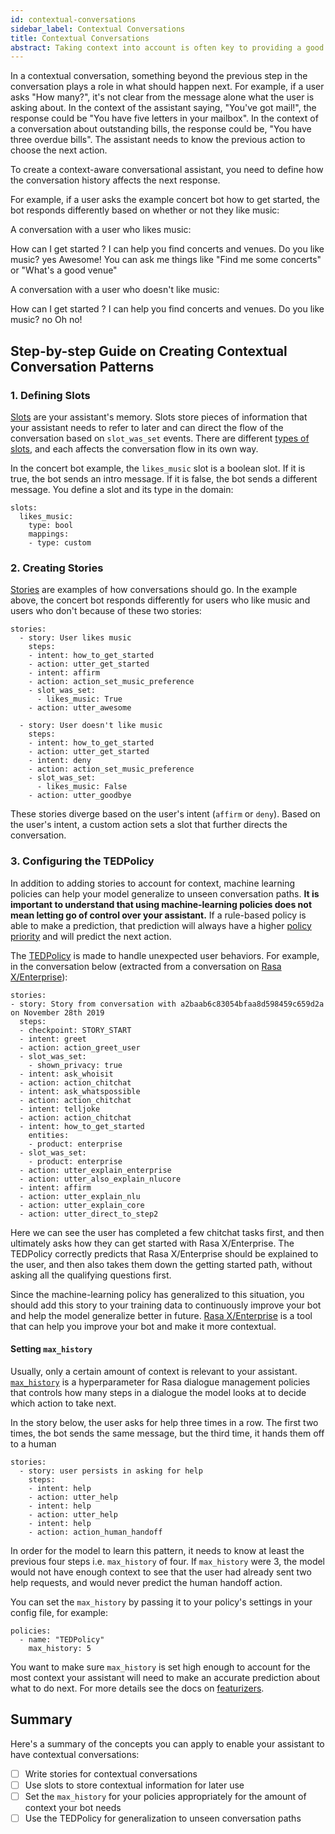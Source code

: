 ```yaml
---
id: contextual-conversations
sidebar_label: Contextual Conversations
title: Contextual Conversations
abstract: Taking context into account is often key to providing a good user experience. This page is a guide to creating contextual conversation patterns.
---
```


In a contextual conversation, something beyond the previous step in the conversation
plays a role in what should happen next. For example, if a user asks "How many?",
it's not clear from the message alone what the user is asking about. In the context of the assistant saying,
"You've got mail!", the response could be "You have five letters in your mailbox". In
the context of a conversation about outstanding bills, the response could be, "You have
three overdue bills". The assistant needs to know the previous action to choose the next action.

To create a context-aware conversational assistant, you need to define
how the conversation history affects the next response.

For example, if a user asks the example concert bot how to get started,
the bot responds differently based on whether or not they like music:

A conversation with a user who likes music:

<Chat caption="User likes music">
<ChatUserText>How can I get started ?</ChatUserText>
<ChatBotText>I can help you find concerts and venues. Do you like music?</ChatBotText>
<ChatUserText>yes</ChatUserText>
<ChatBotText>Awesome! You can ask me things like "Find me some concerts" or "What's a good venue"</ChatBotText>
</Chat>

A conversation with a user who doesn't like music:

<Chat caption="User doesn't like music">
<ChatUserText>How can I get started ?</ChatUserText>
<ChatBotText>I can help you find concerts and venues. Do you like music?</ChatBotText>
<ChatUserText>no</ChatUserText>
<ChatBotText>Oh no!</ChatBotText>
</Chat>

## Step-by-step Guide on Creating Contextual Conversation Patterns

### 1. Defining Slots

[Slots](domain.mdx#slots) are your assistant's memory. Slots store pieces of information that your
assistant needs to refer to later and can direct the flow of the conversation
based on `slot_was_set` events. There are different [types of slots](domain.mdx#slot-types),
and each affects the conversation flow in its own way.

In the concert bot example, the `likes_music` slot is a boolean slot. If it is true, the bot sends an intro message. If it is false, the bot sends a different message.
You define a slot and its type in the domain:

```yaml-rasa title="domain.yml"
slots:
  likes_music:
    type: bool
    mappings:
    - type: custom
```

### 2. Creating Stories

[Stories](./stories.mdx) are examples of how conversations should go.
In the example above, the concert bot responds differently for users who like music
and users who don't because of these two stories:

```yaml-rasa title="stories.yml"
stories:
  - story: User likes music
    steps:
    - intent: how_to_get_started
    - action: utter_get_started
    - intent: affirm
    - action: action_set_music_preference
    - slot_was_set:
      - likes_music: True
    - action: utter_awesome

  - story: User doesn't like music
    steps:
    - intent: how_to_get_started
    - action: utter_get_started
    - intent: deny
    - action: action_set_music_preference
    - slot_was_set:
      - likes_music: False
    - action: utter_goodbye
```

These stories diverge based on the user's intent (`affirm` or `deny`). Based on
the user's intent, a custom action sets a slot that further directs
the conversation.

### 3. Configuring the TEDPolicy

In addition to adding stories to account for context,
machine learning policies can help your model generalize
to unseen conversation paths. **It is important
to understand that using machine-learning policies does not mean letting go of control over your
assistant.** If a rule-based policy is able to make a prediction, that prediction will
always have a higher [policy priority](./policies.mdx#policy-priority) and will predict the next action.

The [TEDPolicy](https://blog.rasa.com/unpacking-the-ted-policy-in-rasa-open-source/) is made to handle
unexpected user behaviors. For example,
in the conversation below (extracted from a conversation on [Rasa X/Enterprise](https://rasa.com/docs/rasa-enterprise/user-guide/review-conversations/)):

```yaml-rasa
stories:
- story: Story from conversation with a2baab6c83054bfaa8d598459c659d2a on November 28th 2019
  steps:
  - checkpoint: STORY_START
  - intent: greet
  - action: action_greet_user
  - slot_was_set:
    - shown_privacy: true
  - intent: ask_whoisit
  - action: action_chitchat
  - intent: ask_whatspossible
  - action: action_chitchat
  - intent: telljoke
  - action: action_chitchat
  - intent: how_to_get_started
    entities:
    - product: enterprise
  - slot_was_set:
    - product: enterprise
  - action: utter_explain_enterprise
  - action: utter_also_explain_nlucore
  - intent: affirm
  - action: utter_explain_nlu
  - action: utter_explain_core
  - action: utter_direct_to_step2
```

Here we can see the user has completed a few chitchat tasks first, and then ultimately
asks how they can get started with Rasa X/Enterprise. The TEDPolicy correctly predicts that
Rasa X/Enterprise should be explained to the user, and then also takes them down the getting started
path, without asking all the qualifying questions first.

Since the machine-learning policy has generalized to this situation, you should add this story
to your training data to continuously improve your bot and help the model generalize
better in future. [Rasa X/Enterprise](https://rasa.com/docs/rasa-enterprise/) is a tool that can help
you improve your bot and make it more contextual.


#### Setting `max_history`

Usually, only a certain amount of context is relevant to your assistant.
[`max_history`](policies.mdx#max-history) is a hyperparameter for Rasa dialogue management policies
that controls how many steps in a dialogue the model looks at to decide which
action to take next.

In the story below, the user asks for help three times in a row. The first two times,
the bot sends the same message, but the third time, it hands them off to a human

```yaml-rasa  title="stories.yml"
stories:
  - story: user persists in asking for help
    steps:
    - intent: help
    - action: utter_help
    - intent: help
    - action: utter_help
    - intent: help
    - action: action_human_handoff
```

In order for the model to learn this pattern, it needs to know at least the previous
four steps i.e. `max_history` of four. If `max_history` were 3, the model would not have
enough context to see that the user had already sent two help requests, and would never
predict the human handoff action.


You can set the `max_history` by passing it to your policy's settings
in your config file, for example:

```yaml-rasa title="config.yml"
policies:
  - name: "TEDPolicy"
    max_history: 5
```

You want to make sure `max_history` is set high enough
to account for the most context your assistant will need to make an accurate
prediction about what to do next.
For more details see the docs on [featurizers](policies.mdx#featurizers).

## Summary

Here's a summary of the concepts you can apply to enable your assistant to have contextual conversations:

- [ ] Write stories for contextual conversations
- [ ] Use slots to store contextual information for later use
- [ ] Set the `max_history` for your policies appropriately for the amount of context your bot needs
- [ ] Use the TEDPolicy for generalization to unseen conversation paths

